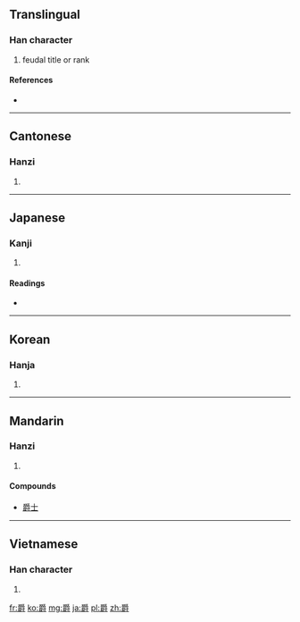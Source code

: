 ==Translingual==

===Han character===
{{Han char|rn=87|rad=爪|as=14|sn=18|four=2074<sub>6</sub>|canj=月田中戈 (BWLI)}}

# feudal title or rank

====References====
* {{Han ref|kx=0689.290|dkj=19710|dj=1102.280|hdz=32037.060|uh=7235|ud=29237|bh=C0EF|bd=49391}}

----

==Cantonese==

===Hanzi===
{{yue-hanzi|jyut=|y=jeuk3}}

# {{defn|lang=yue|sort=爪14}}

----

==Japanese==

===Kanji===
{{ja-kanji|grade=c|rs=爪14}}

# {{defn|lang=ja|sort=爪14}}

====Readings====
* {{ja-readings|on=[[しゃく]] (shaku)|kun=[[さかずき]] (sakazuki)}}

----

==Korean==

===Hanja===
{{ko-hanja|hangeul=작|eumhun=|rv=jak|mr=chak|y=cak}}

# {{defn|lang=ko|sort=爪14}}

----

==Mandarin==

===Hanzi===
{{cmn-hanzi|pin=[[jué]] ([[jue2]])|wg=chüeh<sup>2</sup>}}

# {{defn|lang=cmn|sort=爪14}}

====Compounds====
* [[爵士]]

----

==Vietnamese==
===Han character===
{{vi-hantu|[[tước]]|rs=爪14}}
# {{defn|lang=vi|sort=爪14}}

[[fr:爵]]
[[ko:爵]]
[[mg:爵]]
[[ja:爵]]
[[pl:爵]]
[[zh:爵]]